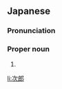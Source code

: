 ==Japanese==
{{ja-kanjitab|じ|ろう}}

===Pronunciation===
{{ja-pron|じろう}}

===Proper noun===
{{ja-pos|proper|じろう}}

# {{given name|male|lang=ja|sort=じろう}}

[[li:次郎]]
